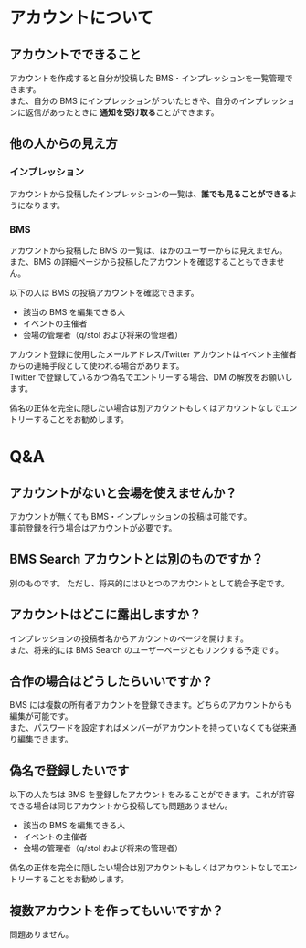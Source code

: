 
<SEO title="アカウントについて" />

# アカウントについて

## アカウントでできること

アカウントを作成すると自分が投稿した BMS・インプレッションを一覧管理できます。  
また、自分の BMS にインプレッションがついたときや、自分のインプレッションに返信があったときに
**通知を受け取る**ことができます。

## 他の人からの見え方

### インプレッション

アカウントから投稿したインプレッションの一覧は、**誰でも見ることができる**ようになります。

### BMS

アカウントから投稿した BMS の一覧は、ほかのユーザーからは見えません。  
また、BMS の詳細ページから投稿したアカウントを確認することもできません。

以下の人は BMS の投稿アカウントを確認できます。

- 該当の BMS を編集できる人
- イベントの主催者
- 会場の管理者（q/stol および将来の管理者）

アカウント登録に使用したメールアドレス/Twitter アカウントはイベント主催者からの連絡手段として使われる場合があります。  
Twitter で登録しているかつ偽名でエントリーする場合、DM の解放をお願いします。

偽名の正体を完全に隠したい場合は別アカウントもしくはアカウントなしでエントリーすることをお勧めします。

# Q&A

## アカウントがないと会場を使えませんか？

アカウントが無くても BMS・インプレッションの投稿は可能です。  
事前登録を行う場合はアカウントが必要です。

## BMS Search アカウントとは別のものですか？

別のものです。
ただし、将来的にはひとつのアカウントとして統合予定です。

## アカウントはどこに露出しますか？

インプレッションの投稿者名からアカウントのページを開けます。  
また、将来的には BMS Search のユーザーページともリンクする予定です。

## 合作の場合はどうしたらいいですか？

BMS には複数の所有者アカウントを登録できます。どちらのアカウントからも編集が可能です。  
また、パスワードを設定すればメンバーがアカウントを持っていなくても従来通り編集できます。

## 偽名で登録したいです

以下の人たちは BMS を登録したアカウントをみることができます。これが許容できる場合は同じアカウントから投稿しても問題ありません。

- 該当の BMS を編集できる人
- イベントの主催者
- 会場の管理者（q/stol および将来の管理者）

偽名の正体を完全に隠したい場合は別アカウントもしくはアカウントなしでエントリーすることをお勧めします。

## 複数アカウントを作ってもいいですか？

問題ありません。
